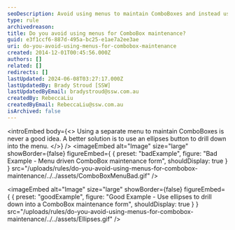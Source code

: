 ```yaml
---
seoDescription: Avoid using menus to maintain ComboBoxes and instead use an ellipses button to drill down into the menu for efficient maintenance.
type: rule
archivedreason:
title: Do you avoid using menus for ComboBox maintenance?
guid: e3f1ccf6-887d-495a-bc25-e1ae7a2ee3ae
uri: do-you-avoid-using-menus-for-combobox-maintenance
created: 2014-12-01T00:45:56.000Z
authors: []
related: []
redirects: []
lastUpdated: 2024-06-08T03:27:17.000Z
lastUpdatedBy: Brady Stroud [SSW]
lastUpdatedByEmail: bradystroud@ssw.com.au
createdBy: RebeccaLiu
createdByEmail: RebeccaLiu@ssw.com.au
isArchived: false
---
```


<introEmbed
  body={<>
Using a separate menu to maintain ComboBoxes is never a good idea. A better solution is to use an ellipses button to drill down into the menu.
  </>}
/>
<imageEmbed
  alt="Image"
  size="large"
  showBorder={false}
  figureEmbed={ {
    preset: "badExample",
    figure: "Bad Example - Menu driven ComboBox maintenance form",
    shouldDisplay: true
  } }
  src="/uploads/rules/do-you-avoid-using-menus-for-combobox-maintenance/../../assets/ComboBoxMenuBad.gif"
/>

<imageEmbed
  alt="Image"
  size="large"
  showBorder={false}
  figureEmbed={ {
    preset: "goodExample",
    figure: "Good Example - Use ellipses to drill down into a ComboBox maintenance form",
    shouldDisplay: true
  } }
  src="/uploads/rules/do-you-avoid-using-menus-for-combobox-maintenance/../../assets/Ellipses.gif"
/>
